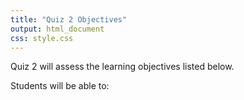 ```yaml
---
title: "Quiz 2 Objectives"
output: html_document
css: style.css
---
```


Quiz 2 will assess the learning objectives listed below.

Students will be able to:
